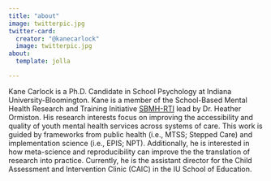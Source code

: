 ```yaml
---
title: "about"
image: twitterpic.jpg
twitter-card:
  creator: "@kanecarlock"
  image: twitterpic.jpg
about: 
  template: jolla

---
```


<!-- Google Tag Manager -->
<script>(function(w,d,s,l,i){w[l]=w[l]||[];w[l].push({'gtm.start':
new Date().getTime(),event:'gtm.js'});var f=d.getElementsByTagName(s)[0],
j=d.createElement(s),dl=l!='dataLayer'?'&l='+l:'';j.async=true;j.src=
'https://www.googletagmanager.com/gtm.js?id='+i+dl;f.parentNode.insertBefore(j,f);
})(window,document,'script','dataLayer','GTM-54VCJ6Q');</script>
<!-- End Google Tag Manager -->

Kane Carlock is a Ph.D. Candidate in School Psychology at Indiana University-Bloomington. Kane is a member of the School-Based Mental Health Research and Training Initiative [SBMH-RTI](https://www.sbmhinitiative.com) lead by Dr. Heather Ormiston. His research interests focus on improving the accessibility and quality of youth mental health services across systems of care. This work is guided by frameworks from public health (i.e., MTSS; Stepped Care) and implementation science (i.e., EPIS; NPT). Additionally, he is interested in how meta-science and reproducibility can improve the the translation of research into practice. Currently, he is the assistant director for the Child Assessment and Intervention Clinic (CAIC) in the IU School of Education.

<!-- Google Tag Manager (noscript) -->
<noscript><iframe src="https://www.googletagmanager.com/ns.html?id=GTM-54VCJ6Q"
height="0" width="0" style="display:none;visibility:hidden"></iframe></noscript>
<!-- End Google Tag Manager (noscript) -->